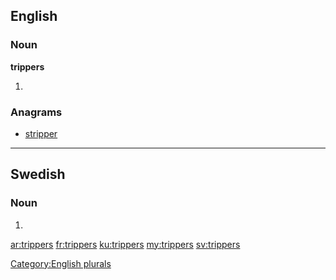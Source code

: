 ==English==

===Noun===
'''trippers'''

# {{plural of|[[tripper]]}}

===Anagrams===
* [[stripper#English|stripper]]

[[Category:English plurals]]

----

==Swedish==

===Noun===
{{head|sv|noun form}}

# {{sv-noun-form-indef-gen-pl|tripp}}

[[ar:trippers]]
[[fr:trippers]]
[[ku:trippers]]
[[my:trippers]]
[[sv:trippers]]